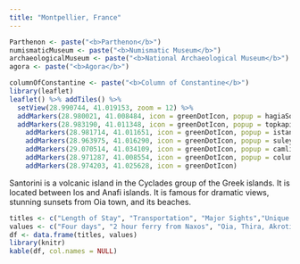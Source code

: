 ```yaml
---
title: "Montpellier, France"
---
```


```r
Parthenon <- paste("<b>Parthenon</b>")
numismaticMuseum <- paste("<b>Numismatic Museum</b>")
archaeologicalMuseum <- paste("<b>National Archaeological Museum</b>")
agora <- paste("<b>Agora</b>")

columnOfConstantine <- paste("<b>Column of Constantine</b>")
library(leaflet)
leaflet() %>% addTiles() %>%
  setView(28.990744, 41.019153, zoom = 12) %>%
  addMarkers(28.980021, 41.008484, icon = greenDotIcon, popup = hagiaSophia) %>%
  addMarkers(28.983190, 41.011348, icon = greenDotIcon, popup = topkapiPalace) %>%
    addMarkers(28.981714, 41.011651, icon = greenDotIcon, popup = istanbulArchaeologicalMuseum) %>%
    addMarkers(28.963975, 41.016290, icon = greenDotIcon, popup = suleymaniye) %>%
    addMarkers(29.070514, 41.034109, icon = greenDotIcon, popup = camlica) %>%
    addMarkers(28.971287, 41.008554, icon = greenDotIcon, popup = columnOfConstantine) %>%
    addMarkers(28.974203, 41.025628, icon = greenDotIcon)
```

Santorini is a volcanic island in the Cyclades group of the Greek islands. It is located between Ios and Anafi islands. It is famous for dramatic views, stunning sunsets from Oia town, and its beaches.

```r
titles <- c("Length of Stay", "Transportation", "Major Sights","Unique Foods", "Restaurant Recommendations")
values <- c("Four days", "2 hour ferry from Naxos", "Oia, Thira, Akrotiri", "Gyro", "Volkan Pizza")
df <- data.frame(titles, values)
library(knitr)
kable(df, col.names = NULL)
```